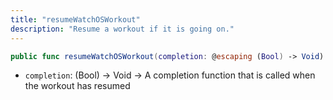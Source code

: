 ```yaml
---
title: "resumeWatchOSWorkout"
description: "Resume a workout if it is going on."
---
```

```swift swift
public func resumeWatchOSWorkout(completion: @escaping (Bool) -> Void)

```

*   `completion`: (Bool) -> Void -> A completion function that is called when the workout has resumed



